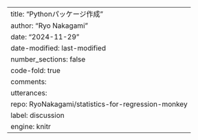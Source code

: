 ---
title: "Pythonパッケージ作成"
author: "Ryo Nakagami"
date: "2024-11-29"
date-modified: last-modified
number_sections: false
code-fold: true
comments:
    utterances:
         repo: RyoNakagami/statistics-for-regression-monkey
         label: discussion
engine: knitr
---